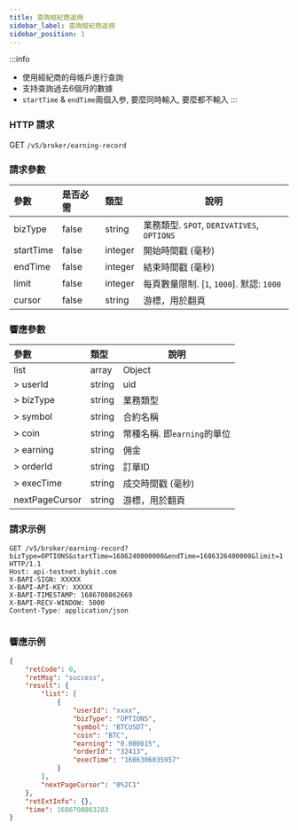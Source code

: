 ```yaml
---
title: 查詢經紀商返佣
sidebar_label: 查詢經紀商返佣
sidebar_position: 1
---
```


:::info
* 使用經紀商的母帳戶進行查詢
* 支持查詢過去6個月的數據
* `startTime` & `endTime`兩個入参, 要麼同時輸入, 要麼都不輸入
:::

### HTTP 請求
GET `/v5/broker/earning-record`

### 請求參數
| 參數 | 是否必需 | 類型 | 說明|
|:----- |:-------|:-----|------ |
|bizType|false |string |業務類型. `SPOT`, `DERIVATIVES`, `OPTIONS` |
|startTime|false |integer |開始時間戳 (毫秒) |
|endTime |false |integer |結束時間戳 (毫秒) |
|limit|false |integer |每頁數量限制. [`1`, `1000`]. 默認: `1000` |
|cursor|false |string |游標，用於翻頁|

### 響應參數
| 參數 | 類型 | 說明|
|:----- |:-----|----- |
|list |array |Object |
|> userId |string |uid|
|> bizType |string |業務類型|
|> symbol |string |合約名稱|
|> coin |string |幣種名稱. 即`earning`的單位 |
|> earning |string |佣金|
|> orderId |string |訂單ID|
|> execTime |string |成交時間戳 (毫秒)|
|nextPageCursor |string |游標，用於翻頁|

### 請求示例

<Tabs groupId="programming-languages">
<TabItem value="http" label="HTTP">

```http
GET /v5/broker/earning-record?bizType=OPTIONS&startTime=1686240000000&endTime=1686326400000&limit=1 HTTP/1.1
Host: api-testnet.bybit.com
X-BAPI-SIGN: XXXXX
X-BAPI-API-KEY: XXXXX
X-BAPI-TIMESTAMP: 1686708862669
X-BAPI-RECV-WINDOW: 5000
Content-Type: application/json
```

</TabItem>
<TabItem value="python" label="Python">

```python

```

</TabItem>
</Tabs>

### 響應示例

```json
{
    "retCode": 0,
    "retMsg": "success",
    "result": {
        "list": [
            {
                "userId": "xxxx",
                "bizType": "OPTIONS",
                "symbol": "BTCUSDT",
                "coin": "BTC",
                "earning": "0.000015",
                "orderId": "32413",
                "execTime": "1686306035957"
            }
        ],
        "nextPageCursor": "0%2C1"
    },
    "retExtInfo": {},
    "time": 1686708863283
}
```
